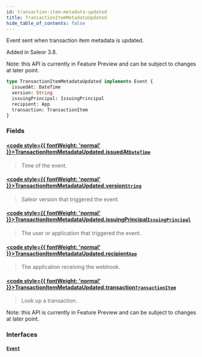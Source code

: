 ```yaml
---
id: transaction-item-metadata-updated
title: TransactionItemMetadataUpdated
hide_table_of_contents: false
---
```








Event sent when transaction item metadata is updated.

Added in Saleor 3.8.

Note: this API is currently in Feature Preview and can be subject to changes at later point.

```graphql
type TransactionItemMetadataUpdated implements Event {
  issuedAt: DateTime
  version: String
  issuingPrincipal: IssuingPrincipal
  recipient: App
  transaction: TransactionItem
}
```


### Fields

#### [<code style={{ fontWeight: 'normal' }}>TransactionItemMetadataUpdated.<b>issuedAt</b></code>](#)<Bullet />[`DateTime`](../../../developer/api-reference/scalars/date-time) <Badge class="secondary" text="scalar"/>
> Time of the event.
> 

#### [<code style={{ fontWeight: 'normal' }}>TransactionItemMetadataUpdated.<b>version</b></code>](#)<Bullet />[`String`](../../../developer/api-reference/scalars/string) <Badge class="secondary" text="scalar"/>
> Saleor version that triggered the event.
> 

#### [<code style={{ fontWeight: 'normal' }}>TransactionItemMetadataUpdated.<b>issuingPrincipal</b></code>](#)<Bullet />[`IssuingPrincipal`](../../../developer/api-reference/unions/issuing-principal) <Badge class="secondary" text="union"/>
> The user or application that triggered the event.
> 

#### [<code style={{ fontWeight: 'normal' }}>TransactionItemMetadataUpdated.<b>recipient</b></code>](#)<Bullet />[`App`](../../../developer/api-reference/objects/app) <Badge class="secondary" text="object"/>
> The application receiving the webhook.
> 

#### [<code style={{ fontWeight: 'normal' }}>TransactionItemMetadataUpdated.<b>transaction</b></code>](#)<Bullet />[`TransactionItem`](../../../developer/api-reference/objects/transaction-item) <Badge class="secondary" text="object"/>
> Look up a transaction.

Note: this API is currently in Feature Preview and can be subject to changes at later point.
> 

### Interfaces

#### [`Event`](../../../developer/api-reference/interfaces/event) <Badge class="secondary" text="interface"/>
> 
> 





